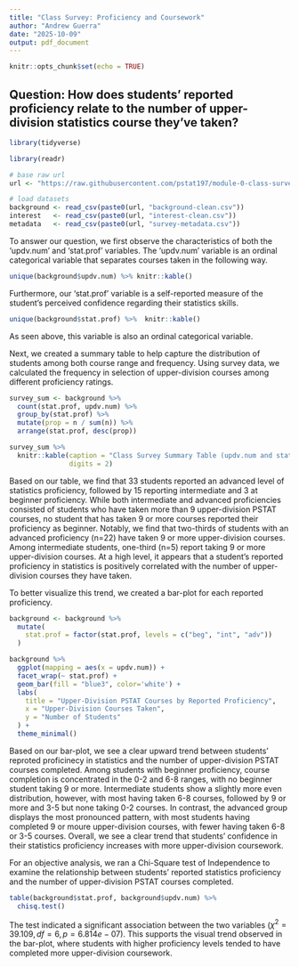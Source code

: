 ```yaml
---
title: "Class Survey: Proficiency and Coursework"
author: "Andrew Guerra"
date: "2025-10-09"
output: pdf_document
---
```


```r
knitr::opts_chunk$set(echo = TRUE)
```

## Question: How does students' reported proficiency relate to the number of upper-division statistics course they've taken?

```r
library(tidyverse)

library(readr)

# base raw url
url <- "https://raw.githubusercontent.com/pstat197/module-0-class-survey-data-table5/main/data/"

# load datasets
background <- read_csv(paste0(url, "background-clean.csv"))
interest   <- read_csv(paste0(url, "interest-clean.csv"))
metadata   <- read_csv(paste0(url, "survey-metadata.csv"))
```

To answer our question, we first observe the characteristics of both the 'updv.num' and 'stat.prof' variables. The 'updv.num' variable is an ordinal categorical variable that separates courses taken in the following way.

```r
unique(background$updv.num) %>% knitr::kable()
```

Furthermore, our 'stat.prof' variable is a self-reported measure of the student's perceived confidence regarding their statistics skills.

```r
unique(background$stat.prof) %>%  knitr::kable()
```

As seen above, this variable is also an ordinal categorical variable. 

Next, we created a summary table to help capture the distribution of students among both course range and frequency. Using survey data, we calculated the frequency in selection of upper-division courses among different proficiency ratings.

```r
survey_sum <- background %>% 
  count(stat.prof, updv.num) %>% 
  group_by(stat.prof) %>% 
  mutate(prop = n / sum(n)) %>% 
  arrange(stat.prof, desc(prop))

survey_sum %>% 
  knitr::kable(caption = "Class Survey Summary Table (updv.num and stat.prof)",
               digits = 2)
```

Based on our table, we find that 33 students reported an advanced level of statistics proficiency, followed by 15 reporting intermediate and 3 at beginner proficiency. While both intermediate and advanced proficiencies consisted of students who have taken more than 9 upper-division PSTAT courses, no student that has taken 9 or more courses reported their proficiency as beginner. Notably, we find that two-thirds of students with an advanced proficiency (n=22) have taken 9 or more upper-division courses. Among intermediate students, one-third (n=5) report taking 9 or more upper-division courses. At a high level, it appears that a student's reported proficiency in statistics is positively correlated with the number of upper-division courses they have taken. 

To better visualize this trend, we created a bar-plot for each reported proficiency.

```r
background <- background %>% 
  mutate(
    stat.prof = factor(stat.prof, levels = c("beg", "int", "adv"))
  )

background %>% 
  ggplot(mapping = aes(x = updv.num)) + 
  facet_wrap(~ stat.prof) +
  geom_bar(fill = "blue3", color='white') +
  labs(
    title = "Upper-Division PSTAT Courses by Reported Proficiency",
    x = "Upper-Division Courses Taken",
    y = "Number of Students"
  ) +
  theme_minimal()
```

Based on our bar-plot, we see a clear upward trend between students' reproted proficinecy in statistics and the number of upper-division PSTAT courses completed. Among students with beginner proficiency, course completion is concentrated in the 0-2 and 6-8 ranges, with no beginner student taking 9 or more. Intermediate students show a slightly more even distribution, however, with most having taken 6-8 courses, followed by 9 or more and 3-5 but none taking 0-2 courses. In contrast, the advanced group displays the most pronounced pattern, with most students having completed 9 or moure upper-division courses, with fewer having taken 6-8 or 3-5 courses. Overall, we see a clear trend that students' confidence in their statistics proficiency increases with more upper-division coursework.

For an objective analysis, we ran a Chi-Square test of Independence to examine the relationship between students' reported statistics proficiency and the number of upper-division PSTAT courses completed.

```r
table(background$stat.prof, background$updv.num) %>% 
  chisq.test()
```

The test indicated a significant association between the two variables ($\chi^2 = 39.109, df = 6, p = 6.814e-07$). This supports the visual trend observed in the bar-plot, where students with higher proficiency levels tended to have completed more upper-division coursework.
